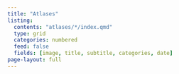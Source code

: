 ```yaml
---
title: "Atlases"
listing:
  contents: "atlases/*/index.qmd"
  type: grid
  categories: numbered
  feed: false
  fields: [image, title, subtitle, categories, date]
page-layout: full
---
```

